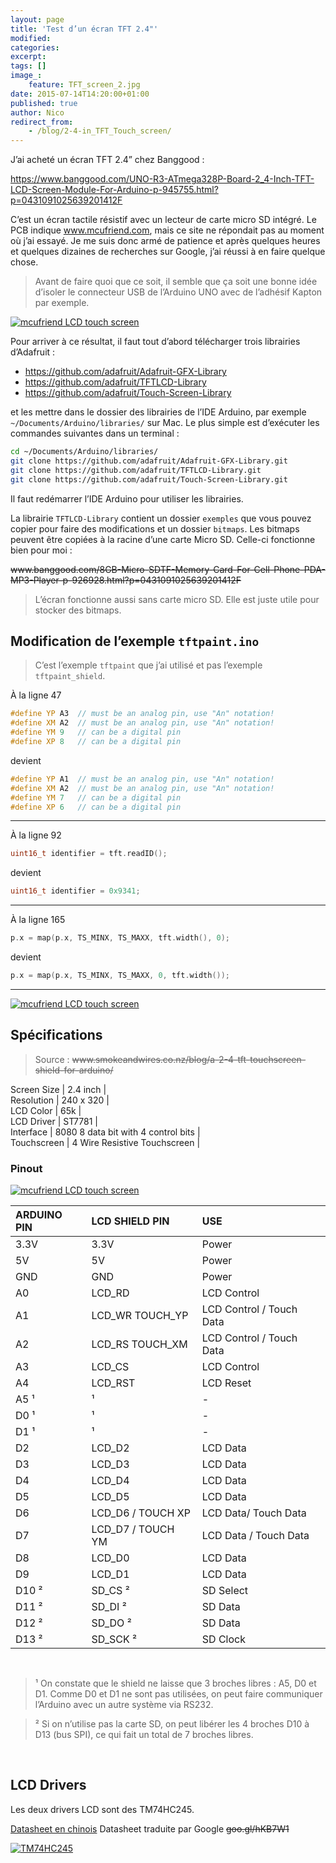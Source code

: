 ```yaml
---
layout: page
title: 'Test d’un écran TFT 2.4"'
modified:
categories:
excerpt:
tags: []
image_:
    feature: TFT_screen_2.jpg
date: 2015-07-14T14:20:00+01:00
published: true
author: Nico
redirect_from:
    - /blog/2-4-in_TFT_Touch_screen/
---
```


J’ai acheté un écran TFT 2.4" chez Banggood :

<https://www.banggood.com/UNO-R3-ATmega328P-Board-2_4-Inch-TFT-LCD-Screen-Module-For-Arduino-p-945755.html?p=0431091025639201412F>

C’est un écran tactile résistif avec un lecteur de carte micro SD intégré. Le PCB indique [www.mcufriend.com](https://www.mcufriend.com), mais ce site ne répondait pas au moment où j’ai essayé. Je me suis donc armé de patience et après quelques heures et quelques dizaines de recherches sur Google, j’ai réussi à en faire quelque chose.

> Avant de faire quoi que ce soit, il semble que ça soit une bonne idée d’isoler le connecteur USB de l’Arduino UNO avec de l’adhésif Kapton par exemple.

[![mcufriend LCD touch screen][1]][1]

Pour arriver à ce résultat, il faut tout d’abord télécharger trois librairies d’Adafruit :

-   <https://github.com/adafruit/Adafruit-GFX-Library>
-   <https://github.com/adafruit/TFTLCD-Library>
-   <https://github.com/adafruit/Touch-Screen-Library>

et les mettre dans le dossier des librairies de l’IDE Arduino, par exemple `~/Documents/Arduino/libraries/` sur Mac. Le plus simple est d’exécuter les commandes suivantes dans un terminal :

```bash
cd ~/Documents/Arduino/libraries/
git clone https://github.com/adafruit/Adafruit-GFX-Library.git
git clone https://github.com/adafruit/TFTLCD-Library.git
git clone https://github.com/adafruit/Touch-Screen-Library.git
```

Il faut redémarrer l’IDE Arduino pour utiliser les librairies.

La librairie `TFTLCD-Library` contient un dossier `exemples` que vous pouvez copier pour faire des modifications et un dossier `bitmaps`. Les bitmaps peuvent être copiées à la racine d’une carte Micro SD. Celle-ci fonctionne bien pour moi :

~~www.banggood.com/8GB-Micro-SDTF-Memory-Card-For-Cell-Phone-PDA-MP3-Player-p-926928.html?p=0431091025639201412F~~

> L’écran fonctionne aussi sans carte micro SD. Elle est juste utile pour stocker des bitmaps.

## Modification de l’exemple `tftpaint.ino`

> C’est l’exemple `tftpaint` que j’ai utilisé et pas l’exemple `tftpaint_shield`.

À la ligne 47

```c++
#define YP A3  // must be an analog pin, use "An" notation!
#define XM A2  // must be an analog pin, use "An" notation!
#define YM 9   // can be a digital pin
#define XP 8   // can be a digital pin
```

devient

```c++
#define YP A1  // must be an analog pin, use "An" notation!
#define XM A2  // must be an analog pin, use "An" notation!
#define YM 7   // can be a digital pin
#define XP 6   // can be a digital pin
```

---

À la ligne 92

```c++
uint16_t identifier = tft.readID();
```

devient

```c++
uint16_t identifier = 0x9341;
```

---

À la ligne 165

```c++
p.x = map(p.x, TS_MINX, TS_MAXX, tft.width(), 0);
```

devient

```c++
p.x = map(p.x, TS_MINX, TS_MAXX, 0, tft.width());
```

---

[![mcufriend LCD touch screen][2]][2]

## Spécifications

> Source : ~~www.smokeandwires.co.nz/blog/a-2-4-tft-touchscreen-shield-for-arduino/~~

| Screen Size | 2.4 inch |
| Resolution | 240 x 320 |
| LCD Color | 65k |
| LCD Driver | ST7781 |
| Interface | 8080 8 data bit with 4 control bits |
| Touchscreen | 4 Wire Resistive Touchscreen |

### Pinout

[![mcufriend LCD touch screen][3]][3]

| ARDUINO PIN | LCD SHIELD PIN    | USE                      |
| :---------- | :---------------- | :----------------------- |
| 3.3V        | 3.3V              | Power                    |
| 5V          | 5V                | Power                    |
| GND         | GND               | Power                    |
| A0          | LCD_RD            | LCD Control              |
| A1          | LCD_WR TOUCH_YP   | LCD Control / Touch Data |
| A2          | LCD_RS TOUCH_XM   | LCD Control / Touch Data |
| A3          | LCD_CS            | LCD Control              |
| A4          | LCD_RST           | LCD Reset                |
| A5 ¹        | ¹                 | -                        |
| D0 ¹        | ¹                 | -                        |
| D1 ¹        | ¹                 | -                        |
| D2          | LCD_D2            | LCD Data                 |
| D3          | LCD_D3            | LCD Data                 |
| D4          | LCD_D4            | LCD Data                 |
| D5          | LCD_D5            | LCD Data                 |
| D6          | LCD_D6 / TOUCH XP | LCD Data/ Touch Data     |
| D7          | LCD_D7 / TOUCH YM | LCD Data / Touch Data    |
| D8          | LCD_D0            | LCD Data                 |
| D9          | LCD_D1            | LCD Data                 |
| D10 ²       | SD_CS ²           | SD Select                |
| D11 ²       | SD_DI ²           | SD Data                  |
| D12 ²       | SD_DO ²           | SD Data                  |
| D13 ²       | SD_SCK ²          | SD Clock                 |

&nbsp;

> ¹ On constate que le shield ne laisse que 3 broches libres : A5, D0 et D1. Comme D0 et D1 ne sont pas utilisées, on peut faire communiquer l’Arduino avec un autre système via RS232.

> ² Si on n’utilise pas la carte SD, on peut libérer les 4 broches D10 à D13 (bus SPI), ce qui fait un total de 7 broches libres.

&nbsp;

## LCD Drivers

Les deux drivers LCD sont des TM74HC245.

[Datasheet en chinois](https://www.szjdf.net/Private/ProductFiles/595775de665f4acba6a1.pdf)
Datasheet traduite par Google ~~goo.gl/hKB7W1~~

[![TM74HC245][10]][10]

[1]: ../../files/2015-08-14-2-4-in_TFT_Touch_screen/2-4-in_TFT_Touch_screen_front.jpg
[2]: ../../files/2015-08-14-2-4-in_TFT_Touch_screen/2-4-in_TFT_Touch_screen_ouilogique_com.jpg
[3]: ../../files/2015-08-14-2-4-in_TFT_Touch_screen/2-4-in_TFT_Touch_screen_back.jpg
[10]: ../../files/2015-08-14-2-4-in_TFT_Touch_screen/2-4-in_TFT_Touch_screen_ouilogique_TM74HC245_videoinverse.jpg
